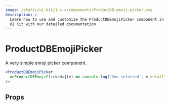 ```yaml
---
image: /static/ui-kit/1.x.x/components/ProductDB-emoji-picker.svg
description: >-
  Learn how to use and customize the ProductDBEmojiPicker component in ProductDB's React
  UI Kit with our detailed documentation.
---
```


# ProductDBEmojiPicker

A very simple emoji picker component.

```jsx live
<ProductDBEmojiPicker
  onProductDBEmojiClicked={(e) => console.log('You selected', e.detail)}
/>
```

## Props

<PropsTable of="ProductDB-emoji-picker" />

<head>
  <title>React UI Kit ProductDBEmojiPicker</title>
</head>
